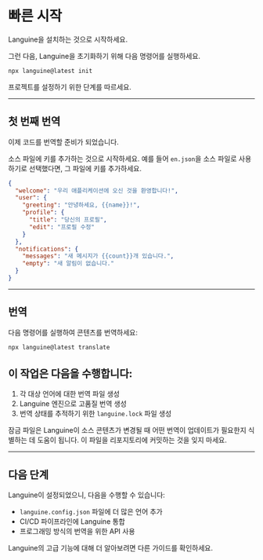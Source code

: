# 빠른 시작

Languine을 설치하는 것으로 시작하세요.

그런 다음, Languine을 초기화하기 위해 다음 명령어를 실행하세요.

```bash title="터미널"
npx languine@latest init
```

프로젝트를 설정하기 위한 단계를 따르세요.

---

## 첫 번째 번역

이제 코드를 번역할 준비가 되었습니다.

소스 파일에 키를 추가하는 것으로 시작하세요. 예를 들어 `en.json`을 소스 파일로 사용하기로 선택했다면, 그 파일에 키를 추가하세요.

```json title="src/locales/en.json"
{
  "welcome": "우리 애플리케이션에 오신 것을 환영합니다!",
  "user": {
    "greeting": "안녕하세요, {{name}}!",
    "profile": {
      "title": "당신의 프로필",
      "edit": "프로필 수정"
    }
  },
  "notifications": {
    "messages": "새 메시지가 {{count}}개 있습니다.",
    "empty": "새 알림이 없습니다."
  }
}

```

---

## 번역

다음 명령어를 실행하여 콘텐츠를 번역하세요:

```bash title="터미널"
npx languine@latest translate
```

## 이 작업은 다음을 수행합니다:
1. 각 대상 언어에 대한 번역 파일 생성
2. Languine 엔진으로 고품질 번역 생성
3. 번역 상태를 추적하기 위한 `languine.lock` 파일 생성

잠금 파일은 Languine이 소스 콘텐츠가 변경될 때 어떤 번역이 업데이트가 필요한지 식별하는 데 도움이 됩니다. 이 파일을 리포지토리에 커밋하는 것을 잊지 마세요.

---

## 다음 단계

Languine이 설정되었으니, 다음을 수행할 수 있습니다:
- `languine.config.json` 파일에 더 많은 언어 추가
- CI/CD 파이프라인에 Languine 통합
- 프로그래밍 방식의 번역을 위한 API 사용

Languine의 고급 기능에 대해 더 알아보려면 다른 가이드를 확인하세요.